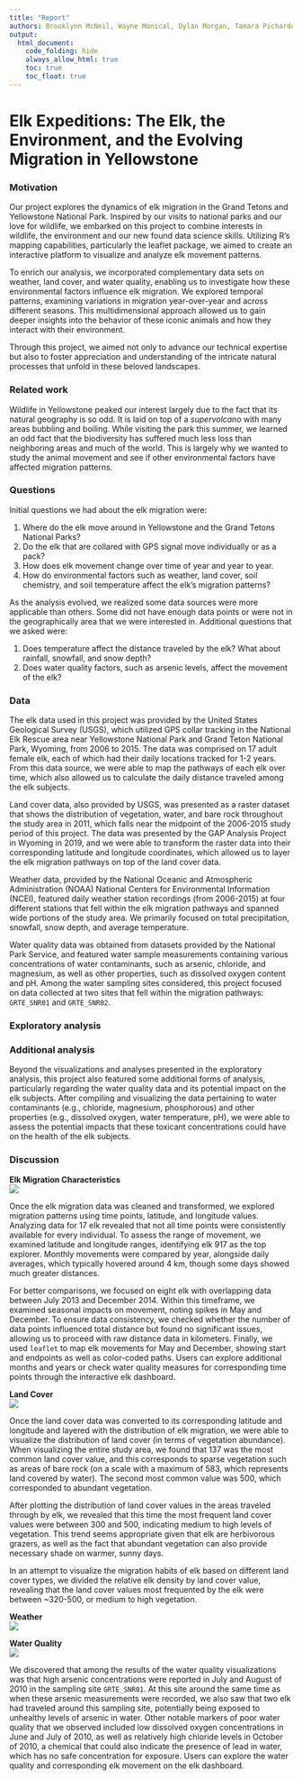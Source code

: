 ```yaml
---
title: "Report"
authors: Brooklynn McNeil, Wayne Monical, Dylan Morgan, Tamara Pichardo
output: 
  html_document:
    code_folding: hide
    always_allow_html: true
    toc: true
    toc_float: true
---
```


# Elk Expeditions: The Elk, the Environment, and the Evolving Migration in Yellowstone  

### Motivation  

Our project explores the dynamics of elk migration in the Grand Tetons and Yellowstone National Park. Inspired by our visits to national parks and our love for wildlife, we embarked on this project to combine interests in wildlife, the environment and our new found data science skills. Utilizing R's mapping capabilities, particularly the leaflet package, we aimed to create an interactive platform to visualize and analyze elk movement patterns.

To enrich our analysis, we incorporated complementary data sets on weather, land cover, and water quality, enabling us to investigate how these environmental factors influence elk migration. We explored temporal patterns, examining variations in migration year-over-year and across different seasons. This multidimensional approach allowed us to gain deeper insights into the behavior of these iconic animals and how they interact with their environment.

Through this project, we aimed not only to advance our technical expertise but also to foster appreciation and understanding of the intricate natural processes that unfold in these beloved landscapes.

### Related work  

Wildlife in Yellowstone peaked our interest largely due to the fact that its natural geography is so odd. It is laid on top of a *supervolcano* with many areas bubbling and boiling. While visiting the park this summer, we learned an odd fact that the biodiversity has suffered much less loss than neighboring areas and much of the world. This is largely why we wanted to study the animal movement and see if other environmental factors have affected migration patterns. 

### Questions  

Initial questions we had about the elk migration were:  

1.  Where do the elk move around in Yellowstone and the Grand Tetons National Parks?  
2.  Do the elk that are collared with GPS signal move individually or as a pack?  
3.  How does elk movement change over time of year and year to year.  
4.  How do environmental factors such as weather, land cover, soil chemistry, and soil temperature affect the elk's migration patterns?  

As the analysis evolved, we realized some data sources were more applicable than others. Some did not have enough data points or were not in the geographically area that we were interested in. Additional questions that we asked were:  

1.  Does temperature affect the distance traveled by the elk? What about rainfall, snowfall, and snow depth?  
2.  Does water quality factors, such as arsenic levels, affect the movement of the elk?  

### Data  

The elk data used in this project was provided by the United States Geological Survey (USGS), which utilized GPS collar tracking in the National Elk Rescue area near Yellowstone National Park and Grand Teton National Park, Wyoming, from 2006 to 2015. The data was comprised on 17 adult female elk, each of which had their daily locations tracked for 1-2 years. From this data source, we were able to map the pathways of each elk over time, which also allowed us to calculate the daily distance traveled among the elk subjects.  

Land cover data, also provided by USGS, was presented as a raster dataset that shows the distribution of vegetation, water, and bare rock throughout the study area in 2011, which falls near the midpoint of the 2006-2015 study period of this project. The data was presented by the GAP Analysis Project in Wyoming in 2019, and we were able to transform the raster data into their corresponding latitude and longitude coordinates, which allowed us to layer the elk migration pathways on top of the land cover data.  

Weather data, provided by the National Oceanic and Atmospheric Administration (NOAA) National Centers for Environmental Information (NCEI), featured daily weather station recordings (from 2006-2015) at four different stations that fell within the elk migration pathways and spanned wide portions of the study area. We primarily focused on total precipitation, snowfall, snow depth, and average temperature.  

Water quality data was obtained from datasets provided by the National Park Service, and featured water sample measurements containing various concentrations of water contaminants, such as arsenic, chloride, and magnesium, as well as other properties, such as dissolved oxygen content and pH. Among the water sampling sites considered, this project focused on data collected at two sites that fell within the migration pathways: `GRTE_SNR01` and `GRTE_SNR02`.  

### Exploratory analysis  


### Additional analysis  

Beyond the visualizations and analyses presented in the exploratory analysis, this project also featured some additional forms of analysis, particularly regarding the water quality data and its potential impact on the elk subjects. After compiling and visualizing the data pertaining to water contaminants (e.g., chloride, magnesium, phosphorous) and other properties (e.g., dissolved oxygen, water temperature, pH), we were able to assess the potential impacts that these toxicant concentrations could have on the health of the elk subjects. 

### Discussion

**Elk Migration Characteristics**  
<img src = "pics/elk_pack.jpg">

Once the elk migration data was cleaned and transformed, we explored migration patterns using time points, latitude, and longitude values. Analyzing data for 17 elk revealed that not all time points were consistently available for every individual. To assess the range of movement, we examined latitude and longitude ranges, identifying elk 917 as the top explorer. Monthly movements were compared by year, alongside daily averages, which typically hovered around 4 km, though some days showed much greater distances.

For better comparisons, we focused on eight elk with overlapping data between July 2013 and December 2014. Within this timeframe, we examined seasonal impacts on movement, noting spikes in May and December. To ensure data consistency, we checked whether the number of data points influenced total distance but found no significant issues, allowing us to proceed with raw distance data in kilometers. Finally, we used `leaflet` to map elk movements for May and December, showing start and endpoints as well as color-coded paths. Users can explore additional months and years or check water quality measures for corresponding time points through the interactive elk dashboard.

**Land Cover**  
<img src = "pics/elk.png">

Once the land cover data was converted to its corresponding latitude and longitude and layered with the distribution of elk migration, we were able to visualize the distribution of land cover (in terms of vegetation abundance). When visualizing the entire study area, we found that 137 was the most common land cover value, and this corresponds to sparse vegetation such as areas of bare rock (on a scale with a maximum of 583, which represents land covered by water). The second most common value was 500, which corresponded to abundant vegetation.  

After plotting the distribution of land cover values in the areas traveled through by elk, we revealed that this time the most frequent land cover values were between 300 and 500, indicating medium to high levels of vegetation. This trend seems appropriate given that elk are herbivorous grazers, as well as the fact that abundant vegetation can also provide necessary shade on warmer, sunny days.  

In an attempt to visualize the migration habits of elk based on different land cover types, we divided the relative elk density by land cover value, revealing that the land cover values most frequented by the elk were between ~320-500, or medium to high vegetation. 

**Weather**  
<img src = "pics/snow_move.jpg">

**Water Quality**  
<img src = "pics/river_crossing.jpg">

We discovered that among the results of the water quality visualizations was that high arsenic concentrations were reported in July and August of 2010 in the sampling site `GRTE_SNR01`. At this site around the same time as when these arsenic measurements were recorded, we also saw that two elk had traveled around this sampling site, potentially being exposed to unhealthy levels of arsenic in water. Other notable markers of poor water quality that we observed included low dissolved oxygen concentrations in June and July of 2010, as well as relatively high chloride levels in October of 2010, a chemical that could also indicate the presence of lead in water, which has no safe concentration for exposure. Users can explore the water quality and corresponding elk movement on the elk dashboard.











